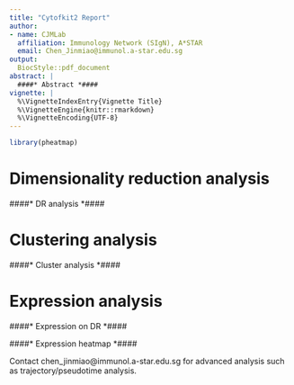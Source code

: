 ```yaml
---
title: "Cytofkit2 Report"
author:
- name: CJMLab
  affiliation: Immunology Network (SIgN), A*STAR
  email: Chen_Jinmiao@immunol.a-star.edu.sg
output:
  BiocStyle::pdf_document
abstract: |
  ####* Abstract *####
vignette: |
  %\VignetteIndexEntry{Vignette Title}
  %\VignetteEngine{knitr::rmarkdown}
  %\VignetteEncoding{UTF-8}
---
```


<style type="text/css">
.main-container {
  max-width: 1800px;
  margin-left: auto;
  margin-right: auto;
}
</style>

```r
library(pheatmap)
```

# Dimensionality reduction analysis

####* DR analysis *####

# Clustering analysis

####* Cluster analysis *####

# Expression analysis

####* Expression on DR *####

####* Expression heatmap *####

Contact chen_jinmiao@immunol.a-star.edu.sg for advanced analysis such as trajectory/pseudotime analysis.
